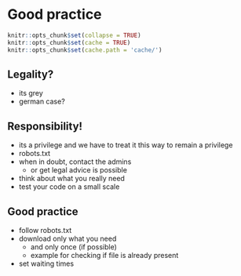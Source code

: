 # Good practice {#good_practice}

``` r
knitr::opts_chunk$set(collapse = TRUE)
knitr::opts_chunk$set(cache = TRUE)
knitr::opts_chunk$set(cache.path = 'cache/')
```


## Legality?

* its grey
* german case?


## Responsibility!

* its a privilege and we have to treat it this way to remain a privilege
* robots.txt
* when in doubt, contact the admins
  * or get legal advice is possible
* think about what you really need
* test your code on a small scale

## Good practice

* follow robots.txt
* download only what you need
  * and only once (if possible)
  * example for checking if file is already present
* set waiting times


